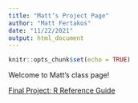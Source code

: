 ```yaml
---
title: "Matt’s Project Page"
author: "Matt Fertakos"
date: "11/22/2021"
output: html_document
---
```


```r
knitr::opts_chunk$set(echo = TRUE)
```

Welcome to Matt's class page!

[Final Project: R Reference Guide](final_R_reference.html)

